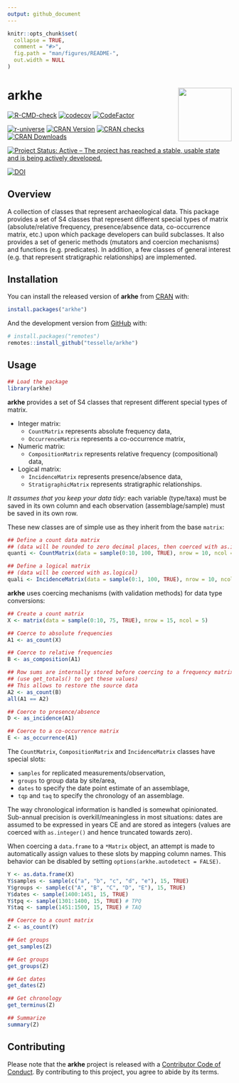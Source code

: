 ```yaml
---
output: github_document
---
```


<!-- README.md is generated from README.Rmd. Please edit that file -->

```r
knitr::opts_chunk$set(
  collapse = TRUE,
  comment = "#>",
  fig.path = "man/figures/README-",
  out.width = NULL
)
```

# arkhe <img width=120px src="man/figures/logo.png" align="right" />

<!-- badges: start -->
[![R-CMD-check](https://github.com/tesselle/arkhe/workflows/R-CMD-check/badge.svg)](https://github.com/tesselle/arkhe/actions)
[![codecov](https://codecov.io/gh/tesselle/arkhe/branch/main/graph/badge.svg)](https://app.codecov.io/gh/tesselle/arkhe)
[![CodeFactor](https://www.codefactor.io/repository/github/tesselle/arkhe/badge/main)](https://www.codefactor.io/repository/github/tesselle/arkhe/overview/main)

[![r-universe](https://tesselle.r-universe.dev/badges/arkhe)](https://tesselle.r-universe.dev){.pkgdown-devel}
[![CRAN Version](http://www.r-pkg.org/badges/version/arkhe)](https://cran.r-project.org/package=arkhe){.pkgdown-release}
[![CRAN checks](https://cranchecks.info/badges/worst/arkhe)](https://cran.r-project.org/web/checks/check_results_arkhe.html){.pkgdown-release}
[![CRAN Downloads](http://cranlogs.r-pkg.org/badges/arkhe)](https://cran.r-project.org/package=arkhe){.pkgdown-release}

[![Project Status: Active – The project has reached a stable, usable state and is being actively developed.](https://www.repostatus.org/badges/latest/active.svg)](https://www.repostatus.org/#active)

[![DOI](https://zenodo.org/badge/DOI/10.5281/zenodo.3526659.svg)](https://doi.org/10.5281/zenodo.3526659)
<!-- badges: end -->

## Overview

A collection of classes that represent archaeological data. This package provides a set of S4 classes that represent different special types of matrix (absolute/relative frequency, presence/absence data, co-occurrence matrix, etc.) upon which package developers can build subclasses. It also provides a set of generic methods (mutators and coercion mechanisms) and functions (e.g. predicates). In addition, a few classes of general interest (e.g. that represent stratigraphic relationships) are implemented.

## Installation

You can install the released version of **arkhe** from [CRAN](https://CRAN.R-project.org) with:

```r
install.packages("arkhe")
```

And the development version from [GitHub](https://github.com/) with:

```r
# install.packages("remotes")
remotes::install_github("tesselle/arkhe")
```

## Usage

```r
## Load the package
library(arkhe)
```

**arkhe** provides a set of S4 classes that represent different special types of matrix.

* Integer matrix:
    * `CountMatrix` represents absolute frequency data,
    * `OccurrenceMatrix` represents a co-occurrence matrix,
* Numeric matrix:
    * `CompositionMatrix` represents relative frequency (compositional) data,
* Logical matrix:
    * `IncidenceMatrix` represents presence/absence data,
    * `StratigraphicMatrix` represents stratigraphic relationships.

*It assumes that you keep your data tidy*: each variable (type/taxa) must be saved in its own column and each observation (assemblage/sample) must be saved in its own row.

These new classes are of simple use as they inherit from the base `matrix`:

```r
## Define a count data matrix
## (data will be rounded to zero decimal places, then coerced with as.integer)
quanti <- CountMatrix(data = sample(0:10, 100, TRUE), nrow = 10, ncol = 10)

## Define a logical matrix
## (data will be coerced with as.logical)
quali <- IncidenceMatrix(data = sample(0:1, 100, TRUE), nrow = 10, ncol = 10)
```

**arkhe** uses coercing mechanisms (with validation methods) for data type conversions:

```r
## Create a count matrix
X <- matrix(data = sample(0:10, 75, TRUE), nrow = 15, ncol = 5)

## Coerce to absolute frequencies
A1 <- as_count(X)

## Coerce to relative frequencies
B <- as_composition(A1)

## Row sums are internally stored before coercing to a frequency matrix
## (use get_totals() to get these values)
## This allows to restore the source data
A2 <- as_count(B)
all(A1 == A2)

## Coerce to presence/absence
D <- as_incidence(A1)

## Coerce to a co-occurrence matrix
E <- as_occurrence(A1)
```

The `CountMatrix`, `CompositionMatrix` and `IncidenceMatrix` classes have special slots:

* `samples` for replicated measurements/observation,
* `groups` to group data by site/area,
* `dates` to specify the date point estimate of an assemblage,
* `tqp` and `taq` to specify the chronology of an assemblage.

The way chronological information is handled is somewhat opinionated. Sub-annual precision is overkill/meaningless in most situations: dates are assumed to be expressed in years CE and are stored as integers (values are coerced with `as.integer()` and hence truncated towards zero).

When coercing a `data.frame` to a `*Matrix` object, an attempt is made to automatically assign values to these slots by mapping column names. This behavior can be disabled by setting `options(arkhe.autodetect = FALSE)`.

```r
Y <- as.data.frame(X)
Y$samples <- sample(c("a", "b", "c", "d", "e"), 15, TRUE)
Y$groups <- sample(c("A", "B", "C", "D", "E"), 15, TRUE)
Y$dates <- sample(1400:1451, 15, TRUE)
Y$tpq <- sample(1301:1400, 15, TRUE) # TPQ
Y$taq <- sample(1451:1500, 15, TRUE) # TAQ

## Coerce to a count matrix
Z <- as_count(Y)

## Get groups
get_samples(Z)

## Get groups
get_groups(Z)

## Get dates
get_dates(Z)

## Get chronology
get_terminus(Z)

## Summarize
summary(Z)
```

## Contributing
Please note that the **arkhe** project is released with a [Contributor Code of Conduct](https://www.tesselle.org/conduct.html). By contributing to this project, you agree to abide by its terms.
